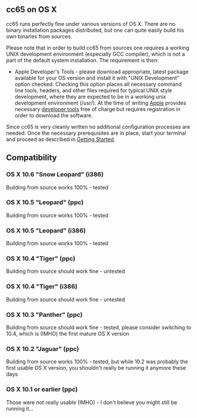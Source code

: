 == cc65 on OS X ==
cc65 runs perfectly fine under various versions of OS X. There are no binary installation packages distributed, but one can quite easily build his own binaries from sources.

Please note that in order to build cc65 from sources one requires a working UNIX development environment (especially GCC compiler), which is not a part of the default system installation. The requirement is then:

* Apple Developer's Tools - please download appropriate, latest package available for your OS version and install it with "UNIX Development" option checked. Checking this option places all necessary command line tools, headers, and other files required for typical UNIX style development, where they are expected to be in a working unix development environment (/usr/). At the time of writing [http://www.apple.com/ Apple] provides necessary [http://developer.apple.com/technologies/xcode.html developer tools] free of charge but requires registration in order to download the software.

Since cc65 is very cleanly written no additional configuration processes are needed. Once the necessary prerequisites are in place, start your terminal and proceed as described in [http://cc65.github.io/cc65/getting-started.html Getting Started].

== Compatibility ==
=== OS X 10.6 "Snow Leopard" (i386) ===
Building from source works 100% - tested
=== OS X 10.5 "Leopard" (ppc) ===
Building from source works 100% - tested
=== OS X 10.5 "Leopard" (i386) ===
Building from source works 100% - tested
=== OS X 10.4 "Tiger" (ppc) ===
Building from source should work fine - untested
=== OS X 10.4 "Tiger" (i386) ===
Building from source should work fine - untested
=== OS X 10.3 "Panther" (ppc) ===
Building from source should work fine - tested, please consider switching to 10.4, which is (IMHO) the first mature OS X version
=== OS X 10.2 "Jaguar" (ppc) ===
Building from source works 100% - tested, but while 10.2 was probably the first usable OS X version, you shouldn't really be running it anymore these days
=== OS X 10.1 or earlier (ppc) ===
Those were not really usable (IMHO) - I don't believe you might still be running it...